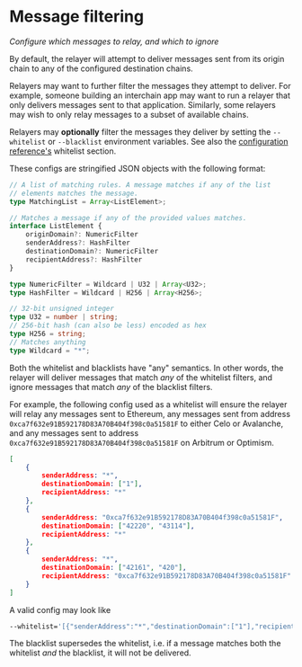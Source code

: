 # Message filtering
_Configure which messages to relay, and which to ignore_

By default, the relayer will attempt to deliver messages sent from its origin chain to any of the configured destination chains.

Relayers may want to further filter the messages they attempt to deliver. For example, someone building an interchain app may want to run a relayer that only delivers messages sent to that application. Similarly, some relayers may wish to only relay messages to a subset of available chains.

Relayers may **optionally** filter the messages they deliver by setting the `--whitelist` or `--blacklist` environment variables. See also the [configuration reference's](../config-reference.mdx) whitelist section.

These configs are stringified JSON objects with the following format:

```typescript
// A list of matching rules. A message matches if any of the list
// elements matches the message.
type MatchingList = Array<ListElement>;

// Matches a message if any of the provided values matches.
interface ListElement {
    originDomain?: NumericFilter
    senderAddress?: HashFilter
    destinationDomain?: NumericFilter
    recipientAddress?: HashFilter
}

type NumericFilter = Wildcard | U32 | Array<U32>;
type HashFilter = Wildcard | H256 | Array<H256>;

// 32-bit unsigned integer
type U32 = number | string;
// 256-bit hash (can also be less) encoded as hex
type H256 = string;
// Matches anything
type Wildcard = "*";
```

Both the whitelist and blacklists have "any" semantics. In other words, the relayer will deliver messages that match _any_ of the whitelist filters, and ignore messages that match _any_ of the blacklist filters.

For example, the following config used as a whitelist will ensure the relayer will relay any messages sent to Ethereum, any messages sent from address `0xca7f632e91B592178D83A70B404f398c0a51581F` to either Celo or Avalanche, and any messages sent to address `0xca7f632e91B592178D83A70B404f398c0a51581F` on Arbitrum or Optimism.

```json
[
    {
        senderAddress: "*",
        destinationDomain: ["1"],
        recipientAddress: "*"
    },
    {
        senderAddress: "0xca7f632e91B592178D83A70B404f398c0a51581F",
        destinationDomain: ["42220", "43114"],
        recipientAddress: "*"
    },
    {
        senderAddress: "*",
        destinationDomain: ["42161", "420"],
        recipientAddress: "0xca7f632e91B592178D83A70B404f398c0a51581F"
    }
]
```

A valid config may look like&#x20;

```bash
--whitelist='[{"senderAddress":"*","destinationDomain":["1"],"recipientAddress":"*"},{"senderAddress":"0xca7f632e91B592178D83A70B404f398c0a51581F","destinationDomain":["42220","43114"],"recipientAddress":"*"},{"senderAddress":"*","destinationDomain":["42161","420"],"recipientAddress":"0xca7f632e91B592178D83A70B404f398c0a51581F"}]'
```

The blacklist supersedes the whitelist, i.e. if a message matches both the whitelist _and_ the blacklist, it will not be delivered.
